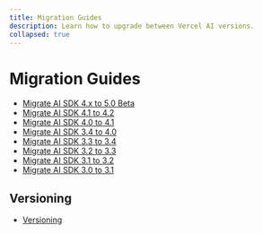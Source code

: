 ```yaml
---
title: Migration Guides
description: Learn how to upgrade between Vercel AI versions.
collapsed: true
---
```


# Migration Guides

- [ Migrate AI SDK 4.x to 5.0 Beta ](/docs/migration-guides/migration-guide-5-0)
- [ Migrate AI SDK 4.1 to 4.2 ](/docs/migration-guides/migration-guide-4-2)
- [ Migrate AI SDK 4.0 to 4.1 ](/docs/migration-guides/migration-guide-4-1)
- [ Migrate AI SDK 3.4 to 4.0 ](/docs/migration-guides/migration-guide-4-0)
- [ Migrate AI SDK 3.3 to 3.4 ](/docs/migration-guides/migration-guide-3-4)
- [ Migrate AI SDK 3.2 to 3.3 ](/docs/migration-guides/migration-guide-3-3)
- [ Migrate AI SDK 3.1 to 3.2 ](/docs/migration-guides/migration-guide-3-2)
- [ Migrate AI SDK 3.0 to 3.1 ](/docs/migration-guides/migration-guide-3-1)

## Versioning

- [ Versioning ](/docs/migration-guides/versioning)
